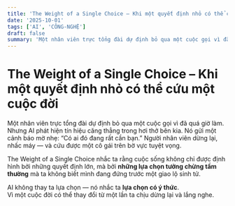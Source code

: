 ```yaml
---
title: 'The Weight of a Single Choice – Khi một quyết định nhỏ có thể cứu một cuộc đời'
date: '2025-10-01'
tags: ['AI', 'CÔNG-NGHỆ']
draft: false
summary: 'Một nhân viên trực tổng đài dự định bỏ qua một cuộc gọi vì đã quá giờ làm. Nhưng AI phát hiện tín hi'
---
```


# The Weight of a Single Choice – Khi một quyết định nhỏ có thể cứu một cuộc đời

Một nhân viên trực tổng đài dự định bỏ qua một cuộc gọi vì đã quá giờ làm. Nhưng AI phát hiện tín hiệu căng thẳng trong hơi thở bên kia. Nó gửi một cảnh báo mờ nhẹ: “Có ai đó đang rất cần bạn.” Người nhân viên dừng lại, nhấc máy — và cứu được một cô gái trên bờ vực tuyệt vọng.

The Weight of a Single Choice nhắc ta rằng cuộc sống không chỉ được định hình bởi những quyết định lớn, mà bởi **những lựa chọn tưởng chừng tầm thường** mà ta không biết mình đang đứng trước một giao lộ sinh tử.

AI không thay ta lựa chọn — nó nhắc ta **lựa chọn có ý thức**.  
Vì một cuộc đời có thể thay đổi từ một lần ta chịu dừng lại và lắng nghe.